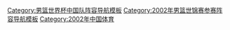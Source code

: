 {{National basketball squad
 | name      = 2002年世界男篮锦标赛中国参赛名单
 | bg        = red
 | fg        = yellow
 | country   = 中国
 | comp link = 2002年世界男子篮球锦标赛
 | comp      = 2002年FIBA世锦赛  - 第12名
 | p4        = [[郭士强]] 
 | p5        = [[刘炜]] 
 | p6        = [[巩晓彬]] 
 | p7        = [[张成]]
 | p8        = [[胡卫东]] 
 | p9        = [[陈可 (篮球运动员)|陈可]] 
 | p10       = [[李楠 (篮球运动员)|李楠]]
 | p11       = [[刘玉栋]] 
 | p12       = [[朱芳雨]]
 | p13       = [[姚明]] 
 | p14       = [[孟克·巴特尔|巴特尔]]
 | p15       = [[杜锋]] 
 | coach     = [[王非]]
}}<noinclude>
[[Category:男篮世界杯中国队阵容导航模板]]
[[Category:2002年男篮世锦赛参赛阵容导航模板‎]]
[[Category:2002年中国体育]]
</noinclude>